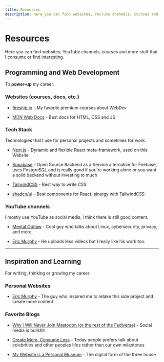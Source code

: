 ```yaml
---
title: Resources
description: Here you can find websites, YouTube channels, courses and more stuff that I consume or find interesting.
---
```


# Resources

Here you can find websites, YouTube channels, courses and more stuff that I
consume or find interesting.

## Programming and Web Development

To **power-up** my career.

### Websites (courses, docs, etc.)

- [fireship.io](https://fireship.io) - My favorite premium courses about WebDev

- [MDN Web Docs](https://developer.mozilla.org/en-US) - Best docs for HTML, CSS
  and JS

### Tech Stack

Technologies that I use for personal projects and sometimes for work.

- [Next.js](https://nextjs.org) - Dynamic and flexible React meta-framework,
  used on this Website

- [Supabase](https://supabase.com) - Open Source Backend as a Service
  alternative for Firebase, uses PostgreSQL and is really good if you're working
  alone or you want a solid backend without investing to much

- [TailwindCSS](https://tailwindcss.com) - Best way to write CSS

- [shadcn/ui](https://ui.shadcn.com) - Best components for React, sinergy with
  TailwindCSS


### YouTube channels

I mostly use YouTube as social media, I think there is still good content.

- [Mental Outlaw](https://www.youtube.com/channel/UC7YOGHUfC1Tb6E4pudI9STA) - Cool guy who talks about Linux, cybersecurity, privacy, and more.

- [Eric Murphy](https://www.youtube.com/channel/UC5KDiSAFxrDWhmysBcNqtMA) - He uploads less videos but I really like his work too.

---

## Inspiration and Learning

For writing, thinking or growing my career.

### Personal Websites

- [Eric Murphy](https://ericmurphy.xyz) - The guy who inspired me to retake this
  side project and create more content

### Favorite Blogs

- [Why I Will Never Join Mastodon (or the rest of the Fediverse)](https://ericmurphy.xyz/blog/mastodon) -
  Social media is bullshit

- [Create More, Consume Less](https://www.bikobatanari.art/posts/2020/create-more) -
  Today people prefers talk about celebrities and other peoples lifes rather
  than our own milestones

- [My Website is a Personal Museum](https://www.bikobatanari.art/posts/2020/personal-museum) -
  The digital form of the three house
